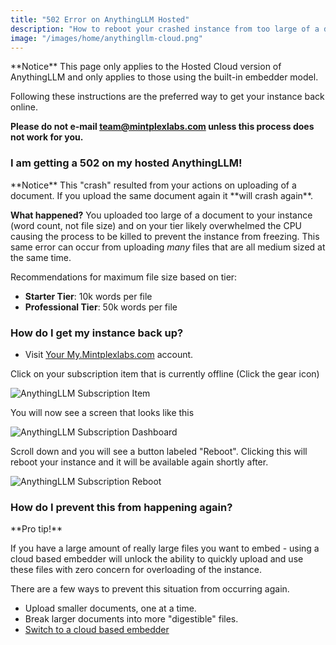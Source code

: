 ```yaml
---
title: "502 Error on AnythingLLM Hosted"
description: "How to reboot your crashed instance from too large of a document"
image: "/images/home/anythingllm-cloud.png"
---
```


<Callout type="warning" emoji="️⚠️">
  **Notice**
  This page only applies to the Hosted Cloud version of AnythingLLM and only applies to those using the built-in embedder model.

  Following these instructions are the preferred way to get your instance back online. 
  
  **Please do not e-mail team@mintplexlabs.com unless this process does not work for you.**
</Callout>


### I am getting a 502 on my hosted AnythingLLM!

<Callout type="error" emoji="️⚠️">
  **Notice**
  This "crash" resulted from your actions on uploading of a document. If you upload the same document again it **will crash again**.
</Callout>

**What happened?** You uploaded too large of a document to your instance (word count, not file size) and on your tier likely overwhelmed the CPU causing the process to be killed to prevent the instance from freezing. This same error can occur from uploading _many_ files that are all medium sized at the same time.

Recommendations for maximum file size based on tier:
- **Starter Tier**: 10k words per file
- **Professional Tier**: 50k words per file


### How do I get my instance back up?

- Visit [Your My.Mintplexlabs.com](https://my.mintplexlabs.com/dashboard) account.

Click on your subscription item that is currently offline (Click the gear icon)

<Image
  src="/images/cloud/subitem.png" 
  height={500} 
  width={500} 
  quality={100}
  alt="AnythingLLM Subscription Item"
/>

You will now see a screen that looks like this

<Image
  src="/images/cloud/dashboard.png" 
  height={500} 
  width={500} 
  quality={100}
  alt="AnythingLLM Subscription Dashboard"
/>

Scroll down and you will see a button labeled "Reboot". Clicking this will reboot your instance and it will be available again shortly after.

<Image
  src="/images/cloud/reboot.png" 
  height={500} 
  width={500} 
  quality={100}
  alt="AnythingLLM Subscription Reboot"
/>

### How do I prevent this from happening again?


<Callout type="info" emoji="️💡">
  **Pro tip!**

  If you have a large amount of really large files you want to embed - using a cloud based embedder will unlock the ability to quickly upload and
  use these files with zero concern for overloading of the instance.
</Callout>

There are a few ways to prevent this situation from occurring again.

- Upload smaller documents, one at a time.
- Break larger documents into more "digestible" files.
- [Switch to a cloud based embedder](/anythingllm-setup/embedder-configuration/overview#cloud-model-providers)